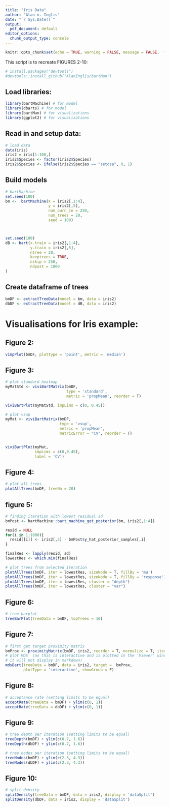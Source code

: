 ```yaml
---
title: "Iris Data"
author: "Alan n. Inglis"
date: "`r Sys.Date()`"
output:
  pdf_document: default
editor_options:
  chunk_output_type: console
---
```



```r
knitr::opts_chunk$set(echo = TRUE, warning = FALSE, message = FALSE,  fig.width = 9, fig.height = 7, fig.align = "center", fig.path = "irisFigs/", fig.show='hold')
```


This script is to recreate FIGURES 2-10:


```r
# install.packages("devtools")
#devtools::install_github("AlanInglis/bartMan")
```


## Load libraries:

```r
library(bartMachine) # for model
library(dbarts) # for model
library(bartMan) # for visualizations
library(ggplot2) # for visualizations
```

## Read in and setup data:

```r
# load data
data(iris)
iris2 = iris[1:100,]
iris2$Species <- factor(iris2$Species)
iris2$Species <- ifelse(iris2$Species == "setosa", 0, 1)
```

## Build models

```r
# bartMachine
set.seed(100)
bm <-  bartMachine(X = iris2[,1:4],
                   y = iris2[,5],
                   num_burn_in = 250, 
                   num_trees = 20,
                   seed = 100)



set.seed(100)
dB <- bart(x.train = iris2[,1:4],
           y.train = iris2[,5],
           ntree = 20,
           keeptrees = TRUE,
           nskip = 250,
           ndpost = 1000
)

```

## Create dataframe of trees

```r
bmDF <- extractTreeData(model = bm, data = iris2)
dbDF <- extractTreeData(model = dB, data = iris2)
```

# Visualisations for Iris example:

## Figure 2:
```r
vimpPlot(bmDF, plotType = 'point', metric = 'median')
```

## Figure 3:
```r

# plot standard heatmap
myMatStd <- viviBartMatrix(bmDF,
                           type = 'standard',
                           metric = 'propMean', reorder = T)

viviBartPlot(myMatStd, impLims = c(0, 0.45))

# plot vsup
myMat <- viviBartMatrix(bmDF,
                        type = 'vsup',
                        metric = 'propMean',
                        metricError = "CV", reorder = T) 


viviBartPlot(myMat,
             impLims = c(0,0.45),
             label = 'CV')
```

## Figure 4:
```r
# plot all trees
plotAllTrees(bmDF, treeNo = 20)
```


## figure 5:
```r

# finding iteration with lowest residual sd
bmPost <- bartMachine::bart_machine_get_posterior(bm, iris2[,1:4])

resid = NULL
for(i in 1:1000){
  resid[[i]] <- iris2[,5] - bmPost$y_hat_posterior_samples[,i]
}

finalRes <- lapply(resid, sd)
lowestRes <- which.min(finalRes)

# plot trees from selected iteration
plotAllTrees(bmDF, iter = lowestRes, sizeNode = T, fillBy = 'mu')
plotAllTrees(bmDF, iter = lowestRes, sizeNode = T, fillBy = 'response')
plotAllTrees(bmDF, iter = lowestRes, cluster = "depth")
plotAllTrees(bmDF, iter = lowestRes, cluster = "var")

```

## Figure 6:
```r
# tree barplot
treeBarPlot(treeData = bmDF, topTrees = 10)
```


## Figure 7:
```r
# first get target proximity matrix
bmProx <- proximityMatrix(bmDF, iris2, reorder = T, normalize = T, iter = 736)
# plot MDS  (as this is interactive and is plotted in the 'Viewer' window, 
# it will not display in markdown)
mdsBart(treeData = bmDF, data = iris2, target =  bmProx,
        plotType = 'interactive', showGroup = F)
```

## Figure 8:
```r
# acceptance rate (setting limits to be equal)
acceptRate(treeData = bmDF) + ylim(c(0, 1))
acceptRate(treeData = dbDF) + ylim(c(0, 1))
```

## Figure 9:
```r
# tree depth per iteration (setting limits to be equal)
treeDepth(bmDF) + ylim(c(0.7, 1.6))
treeDepth(dbDF) + ylim(c(0.7, 1.6))

# tree nodes per iteration (setting limits to be equal)
treeNodes(bmDF) + ylim(c(2.3, 4.3))
treeNodes(dbDF) + ylim(c(2.3, 4.3))
```

## Figure 10:
```r
# split density
splitDensity(treeData = bmDF, data = iris2, display = 'dataSplit')
splitDensity(dbDF, data = iris2, display = 'dataSplit')
```






